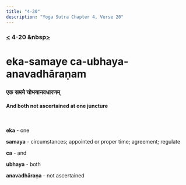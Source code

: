 ```yaml
---
title: "4-20"
description: "Yoga Sutra Chapter 4, Verse 20"
---
```


### [<](/Chapter-4/4-19) 4-20 &nbsp[>](/Chapter-4/4-21/)

# eka-samaye ca-ubhaya-anavadhāraṇam

### एक समये चोभयानवधारणम्

#### And both not ascertained at one juncture

<br />

**eka** - one

**samaya** - circumstances; appointed or proper time; agreement; regulate

**ca** - and

**ubhaya** - both

**anavadhāraṇa** - not ascertained

<br />
